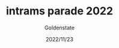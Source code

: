 ---
slug: intrams-parade-2022
title: intrams parade 2022
description: 
author: Goldenstate
date: 2022/11/23
---
